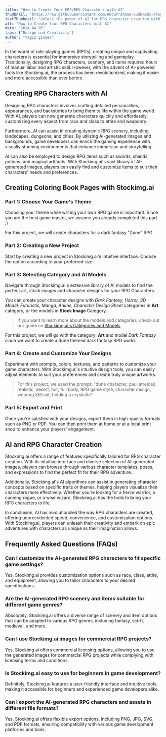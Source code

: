 ```yaml
---
title: "How to Create Your FRP/RPG Characters with AI"
thumbnail: "https://raw.githubusercontent.com/Abdurrahman-Subh/mdx-blog/main/images/dune-character-female.png"
textThumbnail: "Unlock the power of AI for RPG character creation with Stockimg.ai. Discover how easy it is to design unique characters, scenery, and items for your next gaming adventure."
alt: "How to Create Your RPG Characters with AI"
date: "2024.04.05"
tags: ["Design and Creativity"]
author: "Yağız Şimşek"
---
```


<CustomImage
    src="https://raw.githubusercontent.com/Abdurrahman-Subh/mdx-blog/main/images/dune-character-female.png"
    alt="How to Create Your RPG Characters with AI"
/>

In the world of role-playing games (RPGs), creating unique and captivating characters is essential for immersive storytelling and gameplay. Traditionally, designing RPG characters, scenery, and items required hours of manual labor and artistic skill. However, with the advent of AI-powered tools like Stockimg.ai, the process has been revolutionized, making it easier and more accessible than ever before.

## Creating RPG Characters with AI

Designing RPG characters involves crafting detailed personalities, appearances, and backstories to bring them to life within the game world. With AI, players can now generate characters quickly and effortlessly, customizing every aspect from race and class to attire and weaponry.

Furthermore, AI can assist in creating dynamic RPG scenery, including landscapes, dungeons, and cities. By utilizing AI-generated images and backgrounds, game developers can enrich the gaming experience with visually stunning environments that enhance immersion and storytelling.

AI can also be employed to design RPG items such as swords, shields, potions, and magical artifacts. With Stockimg.ai's vast library of AI-generated images, players can easily find and customize items to suit their characters' needs and preferences.

## Creating Coloring Book Pages with Stockimg.ai

### Part 1: Choose Your Game's Theme

<CustomImage
    src="https://raw.githubusercontent.com/Abdurrahman-Subh/mdx-blog/main/images/dune-characters.png"
    alt="dune theme"
/>

Choosing your theme while writing your own RPG game is important. Since you are the best game master, we assume you already completed this part ;)

For this project, we will create characters for a dark fantasy "Dune" RPG

### Part 2: Creating a New Project

<CustomImage
    src="https://raw.githubusercontent.com/Abdurrahman-Subh/mdx-blog/main/images/stockimg-dashboard.png"
    alt="stockimg dashboard"
/>

Start by creating a new project in Stockimg.ai's intuitive interface. Choose the option according to your preferred size.

### Part 3: Selecting Category and AI Models

<CustomImage
    src="https://raw.githubusercontent.com/Abdurrahman-Subh/mdx-blog/main/images/stockimg-designing-rpg-characters.png"
    alt="stockimg category"
/>

Navigate through Stockimg.ai's extensive library of AI models to find the perfect art, stock images and character designs for your RPG Characters. 

You can create your character designs with *Dark Fantasy, Horror, 3D Model, Futuristic, Manga, Anime, Character Design Sheet* categories in **Art** category, or the models in **Stock Image** Category.

> If you want to learn more about the models and categories, check out our guide on [Stockimg.ai's Categories and Models](https://stockimg.ai/blog/guide/stockimg-categories-and-models-explained).

For this project, we will go with the category: **Art** and model *Dark Fantasy* since we want to create a dune themed dark fantasy RPG world.

### Part 4: Create and Customize Your Designs

<CustomImage
    src="https://raw.githubusercontent.com/Abdurrahman-Subh/mdx-blog/main/images/stockimg-creating-frp.png"
    alt="Create and Customize Your Designs"
/>

Experiment with prompts, colors, textures, and patterns to customize your game characters. With Stockimg.ai's intuitive design tools, you can easily adjust elements to suit your preferences and create truly unique artworks.

> For this project, we used the prompt: "dune character, paul atreides, realistic, desert, hot,  full body, RPG game style, character design, wearing Stillsuit, holding a crysknife"

### Part 5: Export and Print

Once you're satisfied with your designs, export them in high-quality formats such as PNG or PDF. You can then print them at home or at a local print shop to enhance your players' engagement.

## AI and RPG Character Creation

Stockimg.ai offers a range of features specifically tailored for RPG character creation. With its intuitive interface and diverse selection of AI-generated images, players can browse through various character templates, poses, and expressions to find the perfect fit for their RPG adventure.

Additionally, Stockimg.ai's AI algorithms can assist in generating character concepts based on specific traits or themes, helping players visualize their characters more effectively. Whether you're looking for a fierce warrior, a cunning rogue, or a wise wizard, Stockimg.ai has the tools to bring your RPG characters to life.

In conclusion, AI has revolutionized the way RPG characters are created, offering unprecedented speed, convenience, and customization options. With Stockimg.ai, players can unleash their creativity and embark on epic adventures with characters as unique as their imagination allows.

## Frequently Asked Questions (FAQs)

### Can I customize the AI-generated RPG characters to fit specific game settings?

Yes, Stockimg.ai provides customization options such as race, class, attire, and equipment, allowing you to tailor characters to your desired specifications.

### Are the AI-generated RPG scenery and items suitable for different game genres?

Absolutely, Stockimg.ai offers a diverse range of scenery and item options that can be adapted to various RPG genres, including fantasy, sci-fi, medieval, and more.

### Can I use Stockimg.ai images for commercial RPG projects?

Yes, Stockimg.ai offers commercial licensing options, allowing you to use the generated images for commercial RPG projects while complying with licensing terms and conditions.

### Is Stockimg.ai easy to use for beginners in game development?

Definitely, Stockimg.ai features a user-friendly interface and intuitive tools, making it accessible for beginners and experienced game developers alike.

### Can I export the AI-generated RPG characters and assets in different file formats?

Yes, Stockimg.ai offers flexible export options, including PNG, JPG, SVG, and PDF formats, ensuring compatibility with various game development platforms and tools.